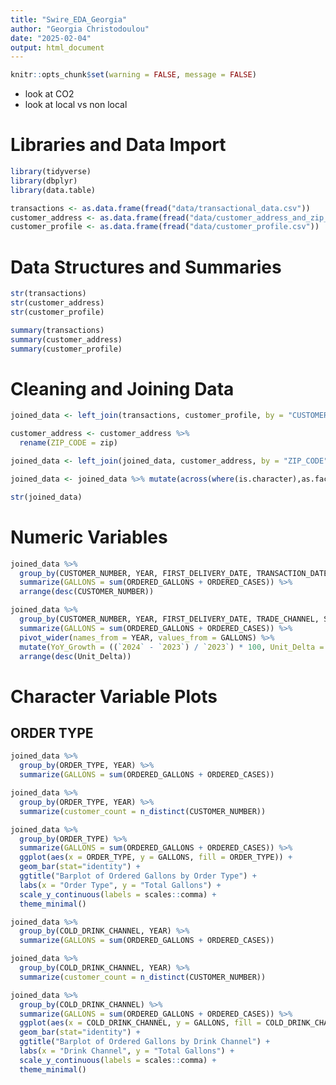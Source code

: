 ```yaml
---
title: "Swire_EDA_Georgia"
author: "Georgia Christodoulou"
date: "2025-02-04"
output: html_document
---
```


```r
knitr::opts_chunk$set(warning = FALSE, message = FALSE)
```

- look at CO2
- look at local vs non local

# Libraries and Data Import
```r
library(tidyverse)
library(dbplyr)
library(data.table)

transactions <- as.data.frame(fread("data/transactional_data.csv"))
customer_address <- as.data.frame(fread("data/customer_address_and_zip_mapping.csv"))
customer_profile <- as.data.frame(fread("data/customer_profile.csv"))
```

# Data Structures and Summaries
```r
str(transactions)
str(customer_address)
str(customer_profile)

summary(transactions)
summary(customer_address)
summary(customer_profile)
```

# Cleaning and Joining Data
```r
joined_data <- left_join(transactions, customer_profile, by = "CUSTOMER_NUMBER")

customer_address <- customer_address %>%
  rename(ZIP_CODE = zip)

joined_data <- left_join(joined_data, customer_address, by = "ZIP_CODE")

joined_data <- joined_data %>% mutate(across(where(is.character),as.factor))

str(joined_data)
```

# Numeric Variables
```r
joined_data %>%
  group_by(CUSTOMER_NUMBER, YEAR, FIRST_DELIVERY_DATE, TRANSACTION_DATE) %>%
  summarize(GALLONS = sum(ORDERED_GALLONS + ORDERED_CASES)) %>%
  arrange(desc(CUSTOMER_NUMBER))
```

```r
joined_data %>%
  group_by(CUSTOMER_NUMBER, YEAR, FIRST_DELIVERY_DATE, TRADE_CHANNEL, SUB_TRADE_CHANNEL) %>%
  summarize(GALLONS = sum(ORDERED_GALLONS + ORDERED_CASES)) %>%
  pivot_wider(names_from = YEAR, values_from = GALLONS) %>%
  mutate(YoY_Growth = ((`2024` - `2023`) / `2023`) * 100, Unit_Delta = (`2024` - `2023`)) %>%
  arrange(desc(Unit_Delta))
```

# Character Variable Plots
## ORDER TYPE
```r
joined_data %>%
  group_by(ORDER_TYPE, YEAR) %>%
  summarize(GALLONS = sum(ORDERED_GALLONS + ORDERED_CASES))

joined_data %>%
  group_by(ORDER_TYPE, YEAR) %>%
  summarize(customer_count = n_distinct(CUSTOMER_NUMBER))

joined_data %>%
  group_by(ORDER_TYPE) %>%
  summarize(GALLONS = sum(ORDERED_GALLONS + ORDERED_CASES)) %>%
  ggplot(aes(x = ORDER_TYPE, y = GALLONS, fill = ORDER_TYPE)) +
  geom_bar(stat="identity") +
  ggtitle("Barplot of Ordered Gallons by Order Type") +
  labs(x = "Order Type", y = "Total Gallons") +
  scale_y_continuous(labels = scales::comma) +
  theme_minimal()
```

```r
joined_data %>%
  group_by(COLD_DRINK_CHANNEL, YEAR) %>%
  summarize(GALLONS = sum(ORDERED_GALLONS + ORDERED_CASES))

joined_data %>%
  group_by(COLD_DRINK_CHANNEL, YEAR) %>%
  summarize(customer_count = n_distinct(CUSTOMER_NUMBER))

joined_data %>%
  group_by(COLD_DRINK_CHANNEL) %>%
  summarize(GALLONS = sum(ORDERED_GALLONS + ORDERED_CASES)) %>%
  ggplot(aes(x = COLD_DRINK_CHANNEL, y = GALLONS, fill = COLD_DRINK_CHANNEL)) +
  geom_bar(stat="identity") +
  ggtitle("Barplot of Ordered Gallons by Drink Channel") +
  labs(x = "Drink Channel", y = "Total Gallons") +
  scale_y_continuous(labels = scales::comma) +
  theme_minimal()
```

